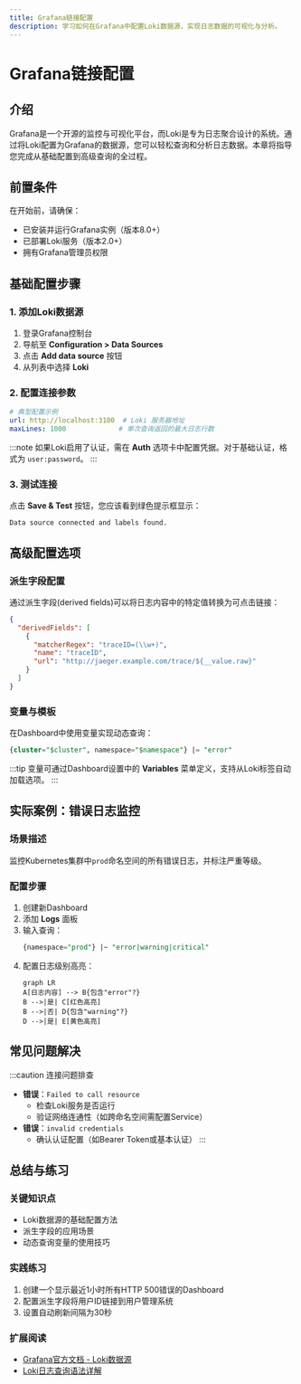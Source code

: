 ```yaml
---
title: Grafana链接配置
description: 学习如何在Grafana中配置Loki数据源，实现日志数据的可视化与分析。
---
```


# Grafana链接配置

## 介绍

Grafana是一个开源的监控与可视化平台，而Loki是专为日志聚合设计的系统。通过将Loki配置为Grafana的数据源，您可以轻松查询和分析日志数据。本章将指导您完成从基础配置到高级查询的全过程。

## 前置条件

在开始前，请确保：
- 已安装并运行Grafana实例（版本8.0+）
- 已部署Loki服务（版本2.0+）
- 拥有Grafana管理员权限

## 基础配置步骤

### 1. 添加Loki数据源

1. 登录Grafana控制台
2. 导航至 **Configuration > Data Sources**
3. 点击 **Add data source** 按钮
4. 从列表中选择 **Loki**

### 2. 配置连接参数

```yaml
# 典型配置示例
url: http://localhost:3100  # Loki 服务器地址
maxLines: 1000             # 单次查询返回的最大日志行数
```

:::note
如果Loki启用了认证，需在 **Auth** 选项卡中配置凭据。对于基础认证，格式为 `user:password`。
:::

### 3. 测试连接

点击 **Save & Test** 按钮，您应该看到绿色提示框显示：
```
Data source connected and labels found.
```

## 高级配置选项

### 派生字段配置

通过派生字段(derived fields)可以将日志内容中的特定值转换为可点击链接：

```json
{
  "derivedFields": [
    {
      "matcherRegex": "traceID=(\\w+)",
      "name": "traceID",
      "url": "http://jaeger.example.com/trace/${__value.raw}"
    }
  ]
}
```

### 变量与模板

在Dashboard中使用变量实现动态查询：

```sql
{cluster="$cluster", namespace="$namespace"} |= "error"
```

:::tip
变量可通过Dashboard设置中的 **Variables** 菜单定义，支持从Loki标签自动加载选项。
:::

## 实际案例：错误日志监控

### 场景描述
监控Kubernetes集群中`prod`命名空间的所有错误日志，并标注严重等级。

### 配置步骤

1. 创建新Dashboard
2. 添加 **Logs** 面板
3. 输入查询：
   ```sql
   {namespace="prod"} |~ "error|warning|critical"
   ```
4. 配置日志级别高亮：
   ```mermaid
   graph LR
   A[日志内容] --> B{包含"error"?}
   B -->|是| C[红色高亮]
   B -->|否| D{包含"warning"?}
   D -->|是| E[黄色高亮]
   ```

## 常见问题解决

:::caution 连接问题排查
- **错误**：`Failed to call resource`
  - 检查Loki服务是否运行
  - 验证网络连通性（如跨命名空间需配置Service）
- **错误**：`invalid credentials`
  - 确认认证配置（如Bearer Token或基本认证）
:::

## 总结与练习

### 关键知识点
- Loki数据源的基础配置方法
- 派生字段的应用场景
- 动态查询变量的使用技巧

### 实践练习
1. 创建一个显示最近1小时所有HTTP 500错误的Dashboard
2. 配置派生字段将用户ID链接到用户管理系统
3. 设置自动刷新间隔为30秒

### 扩展阅读
- [Grafana官方文档 - Loki数据源](https://grafana.com/docs/grafana/latest/datasources/loki/)
- [Loki日志查询语法详解](https://grafana.com/docs/loki/latest/logql/)